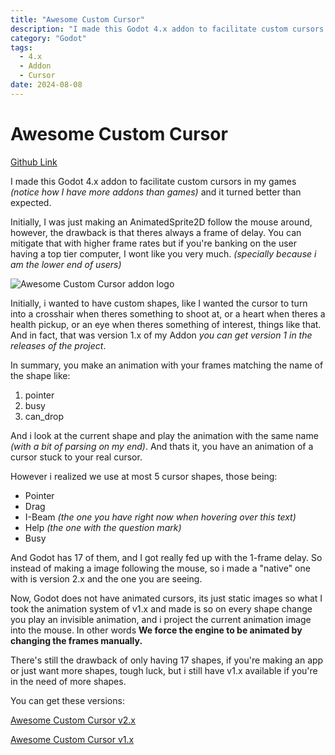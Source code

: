 ```yaml
---
title: "Awesome Custom Cursor"
description: "I made this Godot 4.x addon to facilitate custom cursors in my games (notice how I have more addons than games) and it turned better than expected."
category: "Godot"
tags:
  - 4.x
  - Addon
  - Cursor
date: 2024-08-08
---
```


# Awesome Custom Cursor

[Github Link](https://github.com/DaviD4Chirino/awesome-custom-cursor)

I made this Godot 4.x addon to facilitate custom cursors in my games _(notice how I have more addons than games)_ and it turned better than expected.

Initially, I was just making an AnimatedSprite2D follow the mouse around, however, the drawback is that theres always a frame of delay. You can mitigate that with higher frame rates but if you're banking on the user having a top tier computer, I wont like you very much. _(specially because i am the lower end of users)_

![Awesome Custom Cursor addon logo](https://raw.githubusercontent.com/DaviD4Chirino/awesome-custom-cursor/main/screen_shot.png)

Initially, i wanted to have custom shapes, like I wanted the cursor to turn into a crosshair when theres something to shoot at, or a heart when theres a health pickup, or an eye when theres something of interest, things like that. And in fact, that was version 1.x of my Addon _you can get version 1 in the releases of the project_.

In summary, you make an animation with your frames matching the name of the shape like:

1. pointer
2. busy
3. can_drop

And i look at the current shape and play the animation with the same name _(with a bit of parsing on my end)_. And thats it, you have an animation of a cursor stuck to your real cursor.

However i realized we use at most 5 cursor shapes, those being:

- Pointer
- Drag
- I-Beam _(the one you have right now when hovering over this text)_
- Help _(the one with the question mark)_
- Busy

And Godot has 17 of them, and I got really fed up with the 1-frame delay. So instead of making a image following the mouse, so i made a "native" one with is version 2.x and the one you are seeing.

Now, Godot does not have animated cursors, its just static images so what I took the animation system of v1.x and made is so on every shape change you play an invisible animation, and i project the current animation image into the mouse. In other words **We force the engine to be animated by changing the frames manually.**

There's still the drawback of only having 17 shapes, if you're making an app or just want more shapes, tough luck, but i still have v1.x available if you're in the need of more shapes.

You can get these versions:

[Awesome Custom Cursor v2.x](https://github.com/DaviD4Chirino/awesome-custom-cursor)

[Awesome Custom Cursor v1.x](https://github.com/DaviD4Chirino/awesome-custom-cursor/releases/tag/1.0.1)
